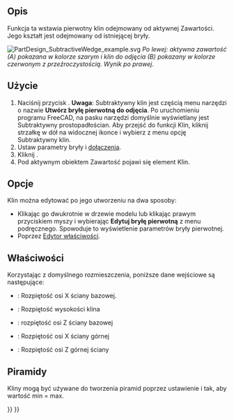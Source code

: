 <languages/>

{{Docnav/pl
|[[PartDesign_SubtractivePrism/pl|Subtraktywny graniastosłup]]
|[[PartDesign_Boolean/pl|Operacja logiczna]]
|[[PartDesign_Workbench/pl|środowisko pracy Projekt Części]]
|IconL=PartDesign_SubtractivePrism.svg
|IconR=PartDesign_Boolean.svg
|IconC=Workbench_PartDesign.svg
}}

{{GuiCommand/pl
|Name=PartDesign SubtractiveWedge
|Name/pl=Projekt Części: Subtraktywny klin
|MenuLocation=Projekt Części → Utwórz cechę przez odjęcie → Subtraktywny klin
|Workbenches=[[PartDesign_Workbench/pl|Projekt Części]]
|Version=0.17
|SeeAlso=[[PartDesign_CompPrimitiveSubtractive/pl|Komponent bryła pierwotna do odjęcia]], [[PartDesign_AdditiveWedge/pl|Addytywny klin]]
}}

<span id="Description"></span>
==Opis==

Funkcja ta wstawia pierwotny klin odejmowany od aktywnej Zawartości. Jego kształt jest odejmowany od istniejącej bryły.

[[File:PartDesign_SubtractiveWedge_example.svg|none]]
''Po lewej: aktywna zawartość (A) pokazana w kolorze szarym i klin do odjęcia (B) pokazany w kolorze czerwonym z przeźroczystością. Wynik po prawej''.

<span id="Usage"></span>
==Użycie==

# Naciśnij przycisk {{Button|[[Image:PartDesign SubtractiveWedge.svg|24px]] '''Subtraktywny klin'''}}. '''Uwaga''': Subtraktywny klin jest częścią menu narzędzi o nazwie '''Utwórz bryłę pierwotną do odjęcia'''. Po uruchomieniu programu FreeCAD, na pasku narzędzi domyślnie wyświetlany jest Subtraktywny prostopadłościan. Aby przejść do funkcji Klin, kliknij strzałkę w dół na widocznej ikonce i wybierz z menu opcję Subtraktywny klin.
# Ustaw parametry bryły i [[Part_EditAttachment/pl|dołączenia]].
# Kliknij {{Button|OK}}.
# Pod aktywnym obiektem Zawartość pojawi się element Klin.

<span id="Options"></span>
==Opcje==

Klin można edytować po jego utworzeniu na dwa sposoby:
* Klikając go dwukrotnie w drzewie modelu lub klikając prawym przyciskiem myszy i wybierając '''Edytuj bryłę pierwotną''' z menu podręcznego. Spowoduje to wyświetlenie parametrów bryły pierwotnej.
* Poprzez [[Property_editor/pl|Edytor właściwości]].

<span id="Properties"></span>
==Właściwości==

Korzystając z domyślnego rozmieszczenia, poniższe dane wejściowe są następujące:
*{{PropertyData|X min/max}}: Rozpiętość osi X ściany bazowej.
*{{PropertyData|Y min/max}}: Rozpiętość wysokości klina
*{{PropertyData|Z min/max}}: rozpiętość osi Z ściany bazowej
*{{PropertyData|X2 min/max}}: Rozpiętość osi X ściany górnej
*{{PropertyData|Z2 min/max}}: Rozpiętość osi Z górnej ściany

<span id="Pyramids"></span>
==Piramidy==

Kliny mogą być używane do tworzenia piramid poprzez ustawienie {{PropertyData|X2 min/max}} i {{PropertyData|Z2 min/max}} tak, aby wartość min = max.


{{Docnav/pl
|[[PartDesign_SubtractivePrism/pl|Subtraktywny graniastosłup]]
|[[PartDesign_Boolean/pl|Operacja logiczna]]
|[[PartDesign_Workbench/pl|środowisko pracy Projekt Części]]
|IconL=PartDesign_SubtractivePrism.svg
|IconR=PartDesign_Boolean.svg
|IconC=Workbench_PartDesign.svg
}}

{{PartDesign_Tools_navi{{#translation:}}}}
{{Userdocnavi{{#translation:}}}}